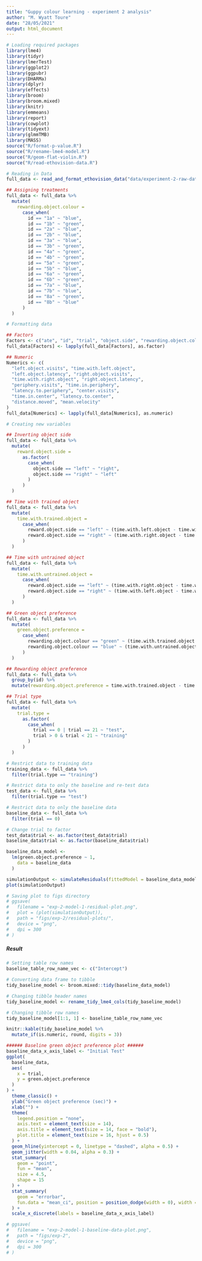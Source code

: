 ```yaml
---
title: "Guppy colour learning - experiment 2 analysis"
author: "M. Wyatt Toure"
date: "28/05/2021"
output: html_document
---
```


```r
# Loading required packages
library(lme4)
library(tidyr)
library(lmerTest)
library(ggplot2)
library(ggpubr)
library(DHARMa)
library(dplyr)
library(effects)
library(broom)
library(broom.mixed)
library(knitr)
library(emmeans)
library(report)
library(cowplot)
library(tidyext)
library(glmmTMB)
library(MASS)
source("R/format-p-value.R")
source("R/rename-lme4-model.R")
source("R/geom-flat-violin.R")
source("R/read-ethovision-data.R")
```

```r
# Reading in Data
full_data <- read_and_format_ethovision_data("data/experiment-2-raw-data/")

## Assigning treatments
full_data <- full_data %>%
  mutate(
    rewarding.object.colour =
      case_when(
        id == "1a" ~ "blue",
        id == "1b" ~ "green",
        id == "2a" ~ "blue",
        id == "2b" ~ "blue",
        id == "3a" ~ "blue",
        id == "3b" ~ "green",
        id == "4a" ~ "green",
        id == "4b" ~ "green",
        id == "5a" ~ "green",
        id == "5b" ~ "blue",
        id == "6a" ~ "green",
        id == "6b" ~ "green",
        id == "7a" ~ "blue",
        id == "7b" ~ "blue",
        id == "8a" ~ "green",
        id == "8b" ~ "blue"
      )
  )

# Formatting data

## Factors
Factors <- c("ate", "id", "trial", "object.side", "rewarding.object.colour")
full_data[Factors] <- lapply(full_data[Factors], as.factor)

## Numeric
Numerics <- c(
  "left.object.visits", "time.with.left.object",
  "left.object.latency", "right.object.visits",
  "time.with.right.object", "right.object.latency",
  "periphery.visits", "time.in.periphery",
  "latency.to.periphery", "center.visits",
  "time.in.center", "latency.to.center",
  "distance.moved", "mean.velocity"
)
full_data[Numerics] <- lapply(full_data[Numerics], as.numeric)

# Creating new variables

## Inverting object side
full_data <- full_data %>%
  mutate(
    reward.object.side =
      as.factor(
        case_when(
          object.side == "left" ~ "right",
          object.side == "right" ~ "left"
        )
      )
  )

## Time with trained object
full_data <- full_data %>%
  mutate(
    time.with.trained.object =
      case_when(
        reward.object.side == "left" ~ (time.with.left.object - time.with.right.object),
        reward.object.side == "right" ~ (time.with.right.object - time.with.left.object)
      )
  )

## Time with untrained object
full_data <- full_data %>%
  mutate(
    time.with.untrained.object =
      case_when(
        reward.object.side == "left" ~ (time.with.right.object - time.with.left.object),
        reward.object.side == "right" ~ (time.with.left.object - time.with.right.object)
      )
  )

## Green object preference
full_data <- full_data %>%
  mutate(
    green.object.preference =
      case_when(
        rewarding.object.colour == "green" ~ (time.with.trained.object - time.with.untrained.object),
        rewarding.object.colour == "blue" ~ (time.with.untrained.object - time.with.trained.object)
      )
  )

## Rewarding object preference
full_data <- full_data %>%
  group_by(id) %>%
  mutate(rewarding.object.preference = time.with.trained.object - time.with.untrained.object)

## Trial type
full_data <- full_data %>%
  mutate(
    trial.type =
      as.factor(
        case_when(
          trial == 0 | trial == 21 ~ "test",
          trial > 0 & trial < 21 ~ "training"
        )
      )
  )

# Restrict data to training data
training_data <- full_data %>%
  filter(trial.type == "training")

# Restrict data to only the baseline and re-test data
test_data <- full_data %>%
  filter(trial.type == "test")

# Restrict data to only the baseline data
baseline_data <- full_data %>%
  filter(trial == 0)

# Change trial to factor
test_data$trial <- as.factor(test_data$trial)
baseline_data$trial <- as.factor(baseline_data$trial)
```

```r
baseline_data_model <-
  lm(green.object.preference ~ 1,
    data = baseline_data
  )
```

```r
simulationOutput <- simulateResiduals(fittedModel = baseline_data_model)
plot(simulationOutput)

# Saving plot to figs directory
# ggsave(
#   filename = "exp-2-model-1-residual-plot.png",
#   plot = (plot(simulationOutput)),
#   path = "figs/exp-2/residual-plots/",
#   device = "png",
#   dpi = 300
# )
```

##### Result

```r
# Setting table row names
baseline_table_row_name_vec <- c("Intercept")

# Converting data frame to tibble
tidy_baseline_model <- broom.mixed::tidy(baseline_data_model)

# Changing tibble header names
tidy_baseline_model <- rename_tidy_lme4_cols(tidy_baseline_model)

# Changing tibble row names
tidy_baseline_model[1:1, 1] <- baseline_table_row_name_vec
```

```r
knitr::kable(tidy_baseline_model %>%
  mutate_if(is.numeric, round, digits = 3))
```


```r
###### Baseline green object preference plot ######
baseline_data_x_axis_label <- "Initial Test"
ggplot(
  baseline_data,
  aes(
    x = trial,
    y = green.object.preference
  )
) +
  theme_classic() +
  ylab("Green object preference (sec)") +
  xlab("") +
  theme(
    legend.position = "none",
    axis.text = element_text(size = 14),
    axis.title = element_text(size = 14, face = "bold"),
    plot.title = element_text(size = 16, hjust = 0.5)
  ) +
  geom_hline(yintercept = 0, linetype = "dashed", alpha = 0.5) +
  geom_jitter(width = 0.04, alpha = 0.3) +
  stat_summary(
    geom = "point",
    fun = "mean",
    size = 4.5,
    shape = 15
  ) +
  stat_summary(
    geom = "errorbar",
    fun.data = "mean_ci", position = position_dodge(width = 0), width = 0.1
  ) +
  scale_x_discrete(labels = baseline_data_x_axis_label)

# ggsave(
#   filename = "exp-2-model-1-baseline-data-plot.png",
#   path = "figs/exp-2",
#   device = "png",
#   dpi = 300
# )
```

